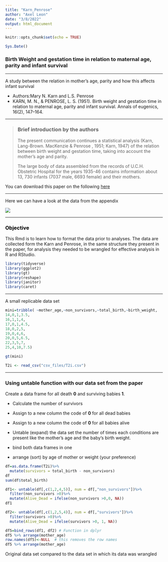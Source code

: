 ```yaml
---
title: "Karn_Penrose"
author: "Axel Leon"
date: "3/8/2022"
output: html_document
---
```


```r
knitr::opts_chunk$set(echo = TRUE)
```

```r
Sys.Date()
```

### Birth Weight and gestation time in relation to maternal age, parity and infant survival

------------------------------------------------------------------------

A study between the relation in mother's age, parity and how this affects infant survival

-   Authors:Mary N. Karn and L.S. Penrose
-   KARN, M. N., & PENROSE, L. S. (1951). Birth weight and gestation time in relation to maternal age, parity and infant survival. Annals of eugenics, 16(2), 147--164.

------------------------------------------------------------------------

> ### Brief introduction by the authors
>
> The present communication continues a statistical analysis (Karn, Lang-Brown. MacKenzie & Penrose , 1951; Karn, 1947) of the relation between birth weight and gestation time, taking into account the mother's age and parity.
>
> The large body of data assembled from the records of U.C.H. Obstetric Hospital for the years 1935-46 contains information about 13, 730 infants (7037 male, 6693 female) and their mothers.

You can download this paper on the following [here](https://doi.org/10.1111/j.1469-1809.1951.tb02469.x)

------------------------------------------------------------------------

Here we can have a look at the data from the appendix

![](images/Screen%20Shot%202022-03-09%20at%209.33.04%20AM.png)

------------------------------------------------------------------------

### Objective {style="color: black"}

This Rmd is to learn how to format the data prior to analyses. The data are collected form the Karn and Penrose, in the same structure they present in the paper, for analysis they needed to be wrangled for effective analysis in R and RStudio.

```r
library(tidyverse)
library(ggplot2)
library(gt)
library(reshape)
library(janitor)
library(caret)
```

------------------------------------------------------------------------

A small replicable data set

```r
mini=tribble( ~mother_age,~non_survivors,~total_birth,~birth_weight,
14,0,1,3.5,
16,1,1,4,
17,0,1,4.5,
18,0,2,5,
19,0,4,6,
20,0,5,6.5,
22,3,5,7,
25,4,10,7.5)

gt(mini)

```

```r
T2i <- read_csv("csv_files/T2i.csv")
```

------------------------------------------------------------------------

### Using untable function with our data set from the paper

Create a data frame for all death **0** and surviving babies **1**.

-   Calculate the number of survivors

-   Assign to a new column the code of **0** for all dead babies

-   Assign to a new column the code of **0** for all babies alive

-   Untable (expand) the data set the number of times each conditions are present like the mother's age and the baby's birth weight.

-   bind both data frames in one

-   arrange (sort) by age of mother or weight (your preference)

```r


df=as.data.frame(T2i)%>%
  mutate(survivors = total_birth - non_survivors)
df
sum(df$total_birth)

df1<- untable(df[,c(1,2,4,5)], num = df[,"non_survivors"])%>%
  filter(non_survivors >0)%>%
  mutate(Alive_Dead = ifelse(non_survivors >0,0, NA))
df1

df2<- untable(df[,c(1,2,5,4)], num = df[,"survivors"])%>%
  filter(survivors >0)%>%
  mutate(Alive_Dead = ifelse(survivors >0, 1, NA))

df5=bind_rows(df1, df2) # Function in dplyr
df5 %>% arrange(mother_age)
row.names(df5)<-NULL  # this removes the row names
df5 %>% arrange(mother_age)


```

Original data set compared to the data set in which its data was wrangled

```r

```
